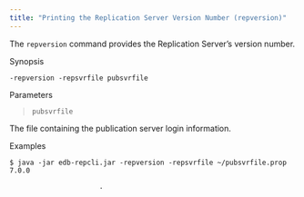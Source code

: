 ```yaml
---
title: "Printing the Replication Server Version Number (repversion)"
---
```


<div id="print_xdb_server_version" class="registered_link"></div>

The `repversion` command provides the Replication Server’s version number.

Synopsis

`-repversion -repsvrfile pubsvrfile`

Parameters

> `pubsvrfile`

The file containing the publication server login information.

Examples

```text
$ java -jar edb-repcli.jar -repversion -repsvrfile ~/pubsvrfile.prop
7.0.0

                      .
```
